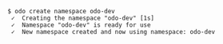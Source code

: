 ```console
$ odo create namespace odo-dev
 ✓  Creating the namespace "odo-dev" [1s]
 ✓  Namespace "odo-dev" is ready for use
 ✓  New namespace created and now using namespace: odo-dev
 ```